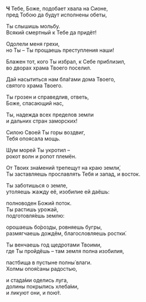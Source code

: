 **Ч** Тебе, Боже, подобает хвала на Сионе,  
пред Тобою да будут исполнены обеты,

Ты слышишь мольбу.  
Всякий смертный к Тебе да придёт!

Одолели меня грехи,  
но Ты – Ты прощаешь преступления наши!

Блажен тот, кого Ты избрал, к Себе приблизил,  
во дворах храма Твоего поселил.

Дай насытиться нам бла́гами дома Твоего,  
святого храма Твоего.

Ты грозен и справедлив, ответь,  
Боже, спасающий нас,

Ты, надежда всех пределов земли  
и дальних стран заморских!

Силою Своей Ты горы воздвиг,  
Тебя опоясала мощь.

Шум морей Ты укротил –  
рокот волн и ропот племён.

От Твоих зна́мений трепещут на краю земли́,  
Ты заставляешь прославлять Тебя и запад, и восток.

Ты заботишься о земле,  
утоляешь жажду её, изобилие ей даёшь:

полноводен Божий поток.  
Ты растишь урожай,  
подготовля́ешь землю:

орошаешь бо́розды, ровняешь бугры,  
размягчаешь дождём, благословляешь ростки́.

Ты венчаешь год щедротами Твоими,  
где Ты пройдёшь – там земля полна изобилия,

пастбища в пустыне полны́ влаги.  
Холмы опоя́саны радостью,

и стада́ми оделись луга,  
долины покрылись хлеба́ми,  
и ликуют они, и пою́т.
